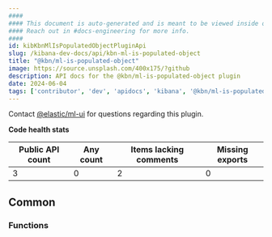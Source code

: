 ```yaml
---
####
#### This document is auto-generated and is meant to be viewed inside our experimental, new docs system.
#### Reach out in #docs-engineering for more info.
####
id: kibKbnMlIsPopulatedObjectPluginApi
slug: /kibana-dev-docs/api/kbn-ml-is-populated-object
title: "@kbn/ml-is-populated-object"
image: https://source.unsplash.com/400x175/?github
description: API docs for the @kbn/ml-is-populated-object plugin
date: 2024-06-04
tags: ['contributor', 'dev', 'apidocs', 'kibana', '@kbn/ml-is-populated-object']
---
```




Contact [@elastic/ml-ui](https://github.com/orgs/elastic/teams/ml-ui) for questions regarding this plugin.

**Code health stats**

| Public API count  | Any count | Items lacking comments | Missing exports |
|-------------------|-----------|------------------------|-----------------|
| 3 | 0 | 2 | 0 |

## Common

### Functions
<DocDefinitionList data={kbnMlIsPopulatedObjectObj.common.functions}/>

